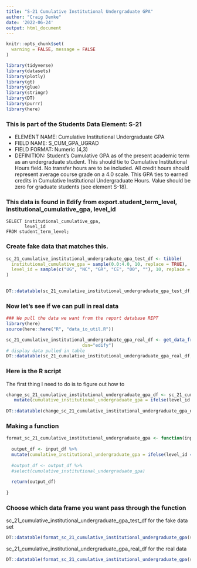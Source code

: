 ```yaml
---
title: "S-21 Cumulative Institutional Undergraduate GPA"
author: "Craig Demke"
date: '2022-06-24'
output: html_document
---
```


```r
knitr::opts_chunk$set(
  warning = FALSE, message = FALSE
)
```

```r
library(tidyverse)
library(datasets)
library(plotly)
library(gt)
library(glue)
library(stringr)
library(DT)
library(purrr)
library(here)
```
### This is part of the Students Data Element: S-21 
* ELEMENT NAME: Cumulative Institutional Undergraduate GPA 
* FIELD NAME: S_CUM_GPA_UGRAD 
* FIELD FORMAT: Numeric (4,3) 
* DEFINITION: Student's Cumulative GPA as of the present academic term as an undergraduate  student. This should tie to Cumulative Institutional Hours field. No transfer hours are to be included.  All credit hours should represent average course grade on a 4.0 scale. This GPA ties to earned credits in  Cumulative Institutional Undergraduate Hours. Value should be zero for graduate students (see element  S-18). 


### This data is found in Edify from export.student_term_level, institutional_cumulative_gpa, level_id
```{}
SELECT institutional_cumulative_gpa,
       level_id
FROM student_term_level;
```


### Create fake data that matches this.

```r
sc_21_cumulative_institutional_undergraduate_gpa_test_df <- tibble(
  institutional_cumulative_gpa = sample(0.0:4.0, 10, replace = TRUE),
  level_id = sample(c("UG", "NC", "GR", "CE", "00", ""), 10, replace = TRUE)
)

   
DT::datatable(sc_21_cumulative_institutional_undergraduate_gpa_test_df, rownames=FALSE)
```

### Now let's see if we can pull in real data

```r
### We pull the data we want from the report database REPT 
library(here)
source(here::here("R", "data_io_util.R"))

sc_21_cumulative_institutional_undergraduate_gpa_real_df <- get_data_from_sql_file(file_name="s_21.sql",
                             dsn="edify")
# display data pulled in table
DT::datatable(sc_21_cumulative_institutional_undergraduate_gpa_real_df, rownames=FALSE)
```


### Here is the R script

The first thing I need to do is to figure out how to

```r

change_sc_21_cumulative_institutional_undergraduate_gpa_df <- sc_21_cumulative_institutional_undergraduate_gpa_test_df %>%
   mutate(cumulative_institutional_undergraduate_gpa = ifelse(level_id == "GR", 0, round(institutional_cumulative_gpa, digits = 2)))
  
DT::datatable(change_sc_21_cumulative_institutional_undergraduate_gpa_df, rownames=FALSE)

```

### Making a function

```r

format_sc_21_cumulative_institutional_undergraduate_gpa <- function(input_df) {
  
  output_df <- input_df %>%
  mutate(cumulative_institutional_undergraduate_gpa = ifelse(level_id == "GR", 0, round(institutional_cumulative_gpa, digits = 2)))
  
  #output_df <- output_df %>% 
  #select(cumulative_institutional_undergraduate_gpa)
  
  return(output_df)
  
}
```
### Choose which data frame you want pass through the function 

sc_21_cumulative_institutional_undergraduate_gpa_test_df for the fake data set
```r
DT::datatable(format_sc_21_cumulative_institutional_undergraduate_gpa(sc_21_cumulative_institutional_undergraduate_gpa_test_df), rownames=FALSE)
```

sc_21_cumulative_institutional_undergraduate_gpa_real_df for the real data
```r
DT::datatable(format_sc_21_cumulative_institutional_undergraduate_gpa(sc_21_cumulative_institutional_undergraduate_gpa_real_df), rownames=FALSE)
```


